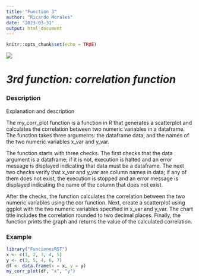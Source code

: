 ```yaml
---
title: "Function 3"
author: "Ricardo Morales"
date: "2023-03-31"
output: html_document
---
```


```r
knitr::opts_chunk$set(echo = TRUE)
```

![](images/640px-Logotipo_Ikiam-04.png)

# ***3rd function: correlation function***

### Description

Explanation and description

The my_corr_plot function is a function in R that generates a scatterplot and calculates the correlation between two numeric variables in a dataframe. The function takes three arguments: the dataframe data, and the names of the two numeric variables x_var and y_var.

The function starts with three checks. The first checks that the data argument is a dataframe; if it is not, execution is halted and an error message is displayed indicating that data must be a dataframe. The next two checks verify that x_var and y_var are column names in data; if any of them does not exist, the execution is stopped and an error message is displayed indicating the name of the column that does not exist.

After the checks, the function calculates the correlation between the two numeric variables using the cor function. Next, create a scatterplot using ggplot with the two numeric variables specified in x_var and y_var. The chart title includes the correlation rounded to two decimal places. Finally, the function prints the graph and returns the value of the calculated correlation.

### Example

```r
library("FuncionesRST")
x <- c(1, 2, 3, 4, 5)
y <- c(3, 5, 4, 6, 7)
df <- data.frame(x = x, y = y)
my_corr_plot(df, "x", "y")
```
